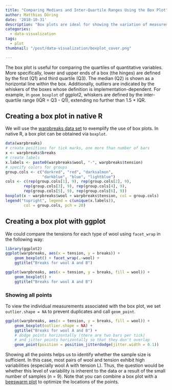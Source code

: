 ```yaml
---
title: "Comparing Medians and Inter-Quartile Ranges Using the Box Plot"
author: Matthias Döring
date: '2018-10-31'
description: "Box plots are ideal for showing the variation of measurements because they do not only visualize the first, second, and third quartile, but also outliers."
categories:
  - data-visualization
tags:
  - plot
thumbnail: "/post/data-visualization/boxplot_cover.png"

---
```

The box plot is useful for comparing the quartiles of quantitative variables. More specifically, lower and upper ends of a box (the hinges) are defined by the first (Q1) and third quartile (Q3). The median (Q2) is shown as a horizontal line within the box. Additionally, outliers are indicated by the whiskers of the boxes whose definition is implementation-dependent. For example, in `geom_boxplot` of ggplot2, whiskers are defined by the inter-quartile range (IQR = Q3 - Q1), extending no further than 1.5 * IQR.
<!--more-->

## Creating a box plot in native R

We will use the [warpbreaks data set](/post/statistical_test/contingency_table_tests/) to exemplify the use of box plots. In native R, a box plot can be obtained via `boxplot`.

```r
data(warpbreaks)
# create positions for tick marks, one more than number of bars
x <- warpbreaks$breaks
# create labels
x.labels <- paste0(warpbreaks$wool, "-", warpbreaks$tension)
# specify colors for groups
group.cols <- c("darkred", "red", "darksalmon", 
                "darkblue", "blue", "lightblue")
cols <- c(rep(group.cols[1], 9), rep(group.cols[2], 9), 
        rep(group.cols[3], 9), rep(group.cols[4], 9), 
        rep(group.cols[5], 9), rep(group.cols[6], 9))
boxplot(x ~ warpbreaks$wool + warpbreaks$tension, col = group.cols)
legend("topright", legend = c(unique(x.labels)), 
        col = group.cols, pch = 20)
```

## Creating a box plot with ggplot

We could compare the tensions for each type of wool using `facet_wrap` in the following way:

```r
library(ggplot2)
ggplot(warpbreaks, aes(x = tension, y = breaks)) +
    geom_boxplot() + facet_wrap(.~wool) +
    ggtitle("Breaks for wool A and B")
```

```r
ggplot(warpbreaks, aes(x = tension, y = breaks, fill = wool)) +
    geom_boxplot() + 
    ggtitle("Breaks for wool A and B")
```

### Showing all points

To view the individual measurements associated with the box plot, we set ```outlier.shape = NA``` to prevent duplicates and call ```geom_point```.

```r
ggplot(warpbreaks, aes(x = tension, y = breaks, fill = wool)) +
    geom_boxplot(outlier.shape = NA) + 
    ggtitle("Breaks for wool A and B") +
    # dodge points horizontally (there are two bars per tick)
    # and jitter points horizontally so that they don't overlap
    geom_point(position = position_jitterdodge(jitter.width = 0.1))
```

Showing all the points helps us to identify whether the sample size is sufficient. In this case, most pairs of wool and tension exhibit high variabilities (especially wool A with tension L). Thus, the question would be whether this level of variability is inherent to the data or a result of the small number of samples (n = 9). Note that you can combine a box plot with a [beeswarm plot](/post/data-visualization/boxplot_alternatives/) to optimize the locations of the points.
